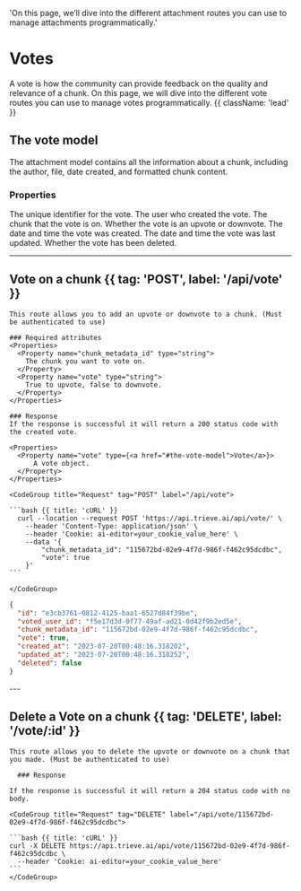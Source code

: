   'On this page, we’ll dive into the different attachment routes you can use to manage attachments programmatically.'

# Votes

A vote is how the community can provide feedback on the quality and relevance of a chunk. On this page, we will dive into the different vote routes you can use to manage votes programmatically. {{ className: 'lead' }}

## The vote model

The attachment model contains all the information about a chunk, including the author, file, date created, and formatted chunk content.

### Properties
<Properties>
  <Property name="id" type="string">
    The unique identifier for the vote.
  </Property>
  <Property name="voted_user_id" type="string">
    The user who created the vote.
  </Property>
  <Property name="chunk_metadata_id" type="string">
    The chunk that the vote is on.
  </Property>
  <Property name="vote" type="boolean">
    Whether the vote is an upvote or downvote.
  </Property>
  <Property name="created_at" type="string">
    The date and time the vote was created.
  </Property>
  <Property name="updated_at" type="string">
    The date and time the vote was last updated.
  </Property>
  <Property name="deleted" type="boolean">
    Whether the vote has been deleted.
  </Property>
</Properties>

---

## Vote on a chunk {{ tag: 'POST', label: '/api/vote' }}

<Row>
  <Col>

    This route allows you to add an upvote or downvote to a chunk. (Must be authenticated to use)

    ### Required attributes
    <Properties>
      <Property name="chunk_metadata_id" type="string">
        The chunk you want to vote on.
      </Property>
      <Property name="vote" type="string">
        True to upvote, false to downvote.
      </Property>
    </Properties>

    ### Response
    If the response is successful it will return a 200 status code with the created vote.

    <Properties>
      <Property name="vote" type={<a href="#the-vote-model">Vote</a>}>
          A vote object.
      </Property>
    </Properties>

  </Col>
  <Col sticky>

    <CodeGroup title="Request" tag="POST" label="/api/vote">

    ```bash {{ title: 'cURL' }}
      curl --location --request POST 'https://api.trieve.ai/api/vote/' \
        --header 'Content-Type: application/json' \
        --header 'Cookie: ai-editor=your_cookie_value_here' \
        --data '{
            "chunk_metadata_id": "115672bd-02e9-4f7d-986f-f462c95dcdbc",
            "vote": true
        }'
    ```

    </CodeGroup>

```json {{ title: 'Response' }}
{
  "id": "e3cb3761-0812-4125-baa1-6527d84f39be",
  "voted_user_id": "f5e17d3d-0f77-49af-ad21-0d42f9b2ed5e",
  "chunk_metadata_id": "115672bd-02e9-4f7d-986f-f462c95dcdbc",
  "vote": true,
  "created_at": "2023-07-20T00:48:16.318202",
  "updated_at": "2023-07-20T00:48:16.318252",
  "deleted": false
}
```

  </Col>
</Row>
---

## Delete a Vote on a chunk {{ tag: 'DELETE', label: '/vote/:id' }}

<Row>
  <Col>

    This route allows you to delete the upvote or downvote on a chunk that you made. (Must be authenticated to use)

      ### Response

    If the response is successful it will return a 204 status code with no body.
  </Col>
  <Col sticky>

    <CodeGroup title="Request" tag="DELETE" label="/api/vote/115672bd-02e9-4f7d-986f-f462c95dcdbc">

    ```bash {{ title: 'cURL' }}
    curl -X DELETE https://api.trieve.ai/api/vote/115672bd-02e9-4f7d-986f-f462c95dcdbc \
      --header 'Cookie: ai-editor=your_cookie_value_here'
    ```
    </CodeGroup>

  </Col>
</Row>
